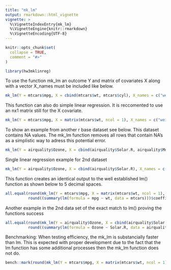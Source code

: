 ```yaml
---
title: "mk_lm"
output: rmarkdown::html_vignette
vignette: >
  %\VignetteIndexEntry{mk_lm}
  %\VignetteEngine{knitr::rmarkdown}
  %\VignetteEncoding{UTF-8}
--- 
```


```r
knitr::opts_chunk$set(
  collapse = TRUE,
  comment = "#>"
)
```

```r
library(hw3mklinreg)
```


To use the function mk_lm an outcome Y and matrix of covariates X along with a vector X_names must be included like below.

```r
mk_lm(Y = mtcars$mpg, X = cbind(mtcars$wt, mtcars$cyl), X_names = c("weight", "cylinders"))
```




This function can also do simple linear regression.  It is reccomented to use an nx1 matrix still for the X covariate.

```r
mk_lm(Y = mtcars$mpg, X = matrix(mtcars$wt, ncol = 1), X_names = c("weight"))
```



To show an example from another r base dataset see below.  This dataset contains NA values.  The mk_lm function
removes all rows that contain NA's as a simplistic way to adress this potential error.
```r
mk_lm(Y = airquality$Ozone, X = cbind(airquality$Solar.R, airquality$Month), X_names = c("Solar Radiation", "Month"))
```
Single linear regression example for 2nd dataset

```r
mk_lm(Y = airquality$Ozone, X = cbind(airquality$Solar.R), X_names = c("Solar Radiation"))
```


This function creates an identical output to the well established lm() function as shown below to
5 decimal spaces.
```r
all.equal(round(mk_lm(Y = mtcars$mpg, X = matrix(mtcars$wt, ncol = 1), X_names = c("weight")),5)[1:12],
          round((summary(lm(formula = mpg ~ wt, data = mtcars)))$coefficients,5)[1:12])
```
Another example in the 2nd data set of the exact match to lm() proving the functions success
```r
all.equal(round(mk_lm(Y = airquality$Ozone, X = cbind(airquality$Solar.R), X_names = c("Solar Radiation")),5)[1:8],
          round((summary(lm(formula = Ozone ~ Solar.R, data = airquality)))$coefficients,5)[1:8])
```

Benchmarking: When testing efficiency, the mk_lm is substancially faster than lm.  This is expected with proper development due to the fact that the lm function has some additional processes then the mk_lm function does not do.

```r
bench::mark(round(mk_lm(Y = mtcars$mpg, X = matrix(mtcars$wt, ncol = 1), X_names = c("weight")),5)[1:12],round((summary(lm(formula = mpg ~ wt, data = mtcars)))$coefficients,5)[1:12], iterations = 1000 )
```


